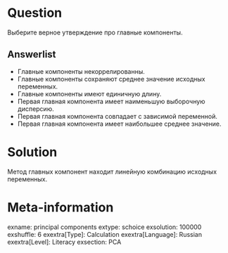 Question
========

Выберите верное утверждение про главные компоненты.

Answerlist
----------
* Главные компоненты некоррелированны. 
* Главные компоненты сохраняют среднее значение исходных переменных. 
* Главные компоненты имеют единичную длину. 
* Первая главная компонента имеет наименьшую выборочную дисперсию. 
* Первая главная компонента совпадает с зависимой переменной. 
* Первая главная компонента имеет наибольшее среднее значение. 

Solution
========

Метод главных компонент находит линейную комбинацию исходных переменных. 

Meta-information
================
exname: principal components
extype: schoice
exsolution: 100000
exshuffle: 6
exextra[Type]: Calculation
exextra[Language]: Russian
exextra[Level]: Literacy
exsection: PCA
